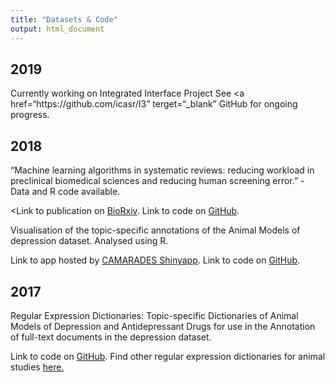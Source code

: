 ```yaml
---
title: "Datasets & Code"
output: html_document
---
```

## 2019
Currently working on Integrated Interface Project
See <a href="https://github.com/icasr/I3" terget="_blank" GitHub</a> for ongoing progress. 

## 2018
“Machine learning algorithms in systematic reviews: reducing workload in preclinical biomedical sciences and reducing human screening error.” - Data and R code available.

<Link to publication on <a href="https://doi.org/10.1101/255760" target="_blank">BioRxiv</a>.
Link to code on <a href="https://github.com/abannachbrown/The-use-of-text-mining-and-machine-learning-algorithms-in-systematic-reviews" target="_blank">GitHub</a>.



Visualisation of the topic-specific annotations of the Animal Models of depression dataset. Analysed using R. 

Link to app hosted by <a href="https://camarades.shinyapps.io/Preclinical-models-of-depression/" target="_blank">CAMARADES Shinyapp</a>. 
Link to code on <a href="https://github.com/abannachbrown/Regex-dictionary-app" target="_blank"> GitHub</a>. 



## 2017
Regular Expression Dictionaries: Topic-specific Dictionaries of Animal Models of Depression and Antidepressant Drugs for use in the Annotation of full-text documents in the depression dataset.

Link to code on <a href="github.com/abannachbrown/Depression-Project-CM" target="_blank">  GitHub</a>. Find other regular expression dictionaries for animal studies <a href="https://github.com/camaradesuk/RegexDictionaries" target="_blank">here.</a>